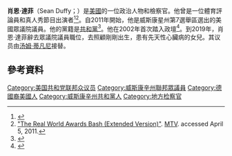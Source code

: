 '''肖恩·達菲'''（Sean Duffy；{{bd|1971年|10月3日}}）是[[美國|美國]]的一位政治人物和檢察官。他曾是一位體育評論員和真人秀節目出演者<ref name="BadgerStateGames">{{cite web |url=http://www.badgerstategames.org/hayward-lumberjack-champion-sean-duffy-named-honorary-athlete |title=Hayward Lumberjack Champion Sean Duffy Named Honorary Athlete | Sports in Wisconsin |publisher=Badgerstategames.org |date=2007-07-17 |accessdate=2010-04-07 |deadurl=yes |archiveurl=https://archive.is/20091019024120/http://www.badgerstategames.org/hayward-lumberjack-champion-sean-duffy-named-honorary-athlete |archivedate=2009-10-19 }}</ref><ref>[http://www.mtv.com/videos/misc/222473/dial-tone-fury.jhtml#id=1584947 "The Real World Awards Bash (Extended Version)"]. [[MTV|MTV]]. accessed April 5, 2011.</ref>。自2011年開始，他是威斯康星州第7選舉區選出的美國眾議院議員。他的黨籍是[[共和黨_(美國)|共和黨]]<ref name="PoliticoBlogs">{{cite web|url=http://www.politico.com/blogs/scorecard/0609/Real_World_Washington.html|title=Real World: Washington – The Scorecard|publisher=Politico.Com |date= |accessdate=2010-04-07}}</ref>。他在2002年首次踏入政壇<ref name="Chippewa">{{cite web|url=http://www.chippewa.com/articles/2003/06/23/news/news4.txt|title=Bloomer passes referendum on first try|publisher=Chippewa.com|date=2003-02-19|accessdate=2010-04-07}}</ref>。到2019年，肖恩·達菲辭去眾議院議員職位，去照顧剛剛出生，患有先天性心臟病的女兒。其议员由[[汤姆·蒂凡尼|汤姆·蒂凡尼]]接替。

== 參考資料 ==
{{reflist}}
{{DEFAULTSORT: Duffy, Sean}}
[[Category:美国共和党联邦众议员|Category:美国共和党联邦众议员]]
[[Category:威斯康辛州聯邦眾議員|Category:威斯康辛州聯邦眾議員]]
[[Category:德國裔美國人|Category:德國裔美國人]]
[[Category:威斯康辛州共和黨人|Category:威斯康辛州共和黨人]]
[[Category:地方检察官|Category:地方检察官]]